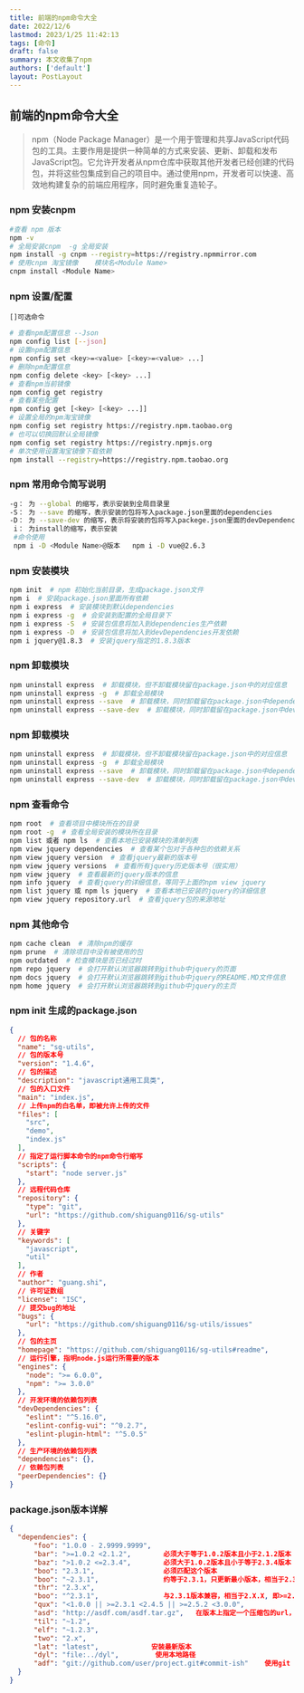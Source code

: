 ```yaml
---
title: 前端的npm命令大全
date: 2022/12/6
lastmod: 2023/1/25 11:42:13
tags: [命令]
draft: false
summary: 本文收集了npm
authors: ['default']
layout: PostLayout
---
```

## 前端的npm命令大全

> npm（Node Package Manager）是一个用于管理和共享JavaScript代码包的工具。主要作用是提供一种简单的方式来安装、更新、卸载和发布JavaScript包。它允许开发者从npm仓库中获取其他开发者已经创建的代码包，并将这些包集成到自己的项目中。通过使用npm，开发者可以快速、高效地构建复杂的前端应用程序，同时避免重复造轮子。

### npm 安装cnpm

```sh
#查看 npm 版本
npm -v
# 全局安装cnpm  -g 全局安装
npm install -g cnpm --registry=https://registry.npmmirror.com
# 使用cnpm 淘宝镜像    模块名<Module Name>
cnpm install <Module Name>
```

### npm 设置/配置

`[]可选命令`

```sh
# 查看npm配置信息 --Json 
npm config list [--json]
# 设置npm配置信息
npm config set <key>=<value> [<key>=<value> ...]
# 删除npm配置信息
npm config delete <key> [<key> ...]
# 查看npm当前镜像
npm config get registry
# 查看某些配置
npm config get [<key> [<key> ...]]
# 设置全局的npm淘宝镜像
npm config set registry https://registry.npm.taobao.org
# 也可以切换回默认全局镜像
npm config set registry https://registry.npmjs.org
# 单次使用设置淘宝镜像下载依赖
npm install --registry=https://registry.npm.taobao.org
```

### npm 常用命令简写说明

```sh
-g： 为 --global 的缩写，表示安装到全局目录里
-S： 为 --save 的缩写，表示安装的包将写入package.json里面的dependencies
-D： 为 --save-dev 的缩写，表示将安装的包将写入packege.json里面的devDependencies
 i： 为install的缩写，表示安装
 #命令使用
 npm i -D <Module Name>@版本   npm i -D vue@2.6.3
```

### npm 安装模块

```sh
npm init  # npm 初始化当前目录，生成package.json文件
npm i  # 安装package.json里面所有依赖
npm i express  # 安装模块到默认dependencies
npm i express -g  # 会安装到配置的全局目录下
npm i express -S  # 安装包信息将加入到dependencies生产依赖
npm i express -D  # 安装包信息将加入到devDependencies开发依赖
npm i jquery@1.8.3  # 安装jquery指定的1.8.3版本
```

### npm 卸载模块

```sh
npm uninstall express  # 卸载模块，但不卸载模块留在package.json中的对应信息
npm uninstall express -g  # 卸载全局模块
npm uninstall express --save  # 卸载模块，同时卸载留在package.json中dependencies下的信息
npm uninstall express --save-dev  # 卸载模块，同时卸载留在package.json中devDependencies下的信息
```

### npm 卸载模块

```sh
npm uninstall express  # 卸载模块，但不卸载模块留在package.json中的对应信息
npm uninstall express -g  # 卸载全局模块
npm uninstall express --save  # 卸载模块，同时卸载留在package.json中dependencies下的信息
npm uninstall express --save-dev  # 卸载模块，同时卸载留在package.json中devDependencies下的信息
```

### npm 查看命令

```sh
npm root  # 查看项目中模块所在的目录
npm root -g  # 查看全局安装的模块所在目录
npm list 或者 npm ls  # 查看本地已安装模块的清单列表
npm view jquery dependencies  # 查看某个包对于各种包的依赖关系
npm view jquery version  # 查看jquery最新的版本号
npm view jquery versions  # 查看所有jquery历史版本号（很实用）
npm view jquery  # 查看最新的jquery版本的信息
npm info jquery  # 查看jquery的详细信息，等同于上面的npm view jquery
npm list jquery 或 npm ls jquery  # 查看本地已安装的jquery的详细信息
npm view jquery repository.url  # 查看jquery包的来源地址
```

### npm 其他命令

```sh
npm cache clean  # 清除npm的缓存
npm prune  # 清除项目中没有被使用的包
npm outdated  # 检查模块是否已经过时
npm repo jquery  # 会打开默认浏览器跳转到github中jquery的页面
npm docs jquery  # 会打开默认浏览器跳转到github中jquery的README.MD文件信息
npm home jquery  # 会打开默认浏览器跳转到github中jquery的主页
```

### npm init 生成的package.json

```json
{
  // 包的名称
  "name": "sg-utils",
  // 包的版本号
  "version": "1.4.6", 
  // 包的描述
  "description": "javascript通用工具类", 
  // 包的入口文件
  "main": "index.js", 
  // 上传npm的白名单，即被允许上传的文件
  "files": [ 
    "src",
    "demo",
    "index.js"
  ],
  // 指定了运行脚本命令的npm命令行缩写
  "scripts": {
    "start": "node server.js"
  },
  // 远程代码仓库
  "repository": {
    "type": "git",
    "url": "https://github.com/shiguang0116/sg-utils"
  },
  // 关键字
  "keywords": [
    "javascript",
    "util"
  ],
  // 作者
  "author": "guang.shi",
  // 许可证数组
  "license": "ISC",
  // 提交bug的地址
  "bugs": {
    "url": "https://github.com/shiguang0116/sg-utils/issues"
  },
  // 包的主页
  "homepage": "https://github.com/shiguang0116/sg-utils#readme",
  // 运行引擎，指明node.js运行所需要的版本
  "engines": {
    "node": ">= 6.0.0",
    "npm": ">= 3.0.0"
  },
  // 开发环境的依赖包列表
  "devDependencies": {
    "eslint": "^5.16.0",
    "eslint-config-vui": "^0.2.7",
    "eslint-plugin-html": "^5.0.5"
  },
  // 生产环境的依赖包列表
  "dependencies": {},
  // 依赖包列表
  "peerDependencies": {}
}
```

### package.json版本详解

```json
{
  "dependencies": {
      "foo": "1.0.0 - 2.9999.9999",   
      "bar": ">=1.0.2 <2.1.2",        必须大于等于1.0.2版本且小于2.1.2版本
      "baz": ">1.0.2 <=2.3.4",        必须大于1.0.2版本且小于等于2.3.4版本
      "boo": "2.3.1",                 必须匹配这个版本
      "boo": "~2.3.1",                约等于2.3.1，只更新最小版本，相当于2.3.X，即>=2.3.1 <2.4.0
      "thr": "2.3.x",
      "boo": "^2.3.1",                与2.3.1版本兼容，相当于2.X.X, 即>=2.3.1 < 3.0.0,不改变大版本号。
      "qux": "<1.0.0 || >=2.3.1 <2.4.5 || >=2.5.2 <3.0.0",
      "asd": "http://asdf.com/asdf.tar.gz",   在版本上指定一个压缩包的url，当执行npm install 时这个压缩包会被下载并安装到本地。
      "til": "~1.2",   
      "elf": "~1.2.3", 
      "two": "2.x",
      "lat": "latest",             安装最新版本
      "dyl": "file:../dyl",         使用本地路径
      "adf": "git://github.com/user/project.git#commit-ish"    使用git URL加commit-ish
  }
}
```

